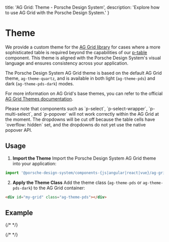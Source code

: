 
  title: 'AG Grid: Theme - Porsche Design System',
  description: 'Explore how to use AG Grid with the Porsche Design System.'
}

# Theme

We provide a custom theme for the [AG Grid library](https://ag-grid.com) for cases where a more sophisticated table is
required beyond the capabilities of our [p-table](components/table/examples) component. This theme is aligned with the
Porsche Design System's visual language and ensures consistency across your application.

The Porsche Design System AG Grid theme is based on the default AG Grid theme, `ag-theme-quartz`, and is available in
both light (`ag-theme-pds`) and dark (`ag-theme-pds-dark`) modes.

For more information on AG Grid's base themes, you can refer to the official
[AG Grid Themes documentation](https://ag-grid.com/javascript-data-grid/themes).

<Notification heading="Attention" state="warning">
  Please note that components such as `p-select`, `p-select-wrapper`, `p-multi-select`, and `p-popover` will not work correctly within the AG Grid at the moment.
  The dropdowns will be cut off because the table cells have `overflow: hidden` set, and the dropdowns do not yet use the native popover API.
</Notification>

## Usage

1. **Import the Theme**
Import the Porsche Design System AG Grid theme into your application:

```ts
import '@porsche-design-system/components-{js|angular|react|vue}/ag-grid/theme.css';
```

2. **Apply the Theme Class**
Add the theme class (`ag-theme-pds` or `ag-theme-pds-dark`) to the AG Grid container:

```html
<div id="my-grid" class="ag-theme-pds"></div>
```

## Example

{/* <Playground :frameworkMarkup="AGGridExamples" :config="{ ...config, withoutDemo: true }" :externalStackBlitzDependencies="externalStackBlitzDependencies"></Playground> */}

{/* <script lang="ts">

  @Component
  config = { themeable: true, spacing: 'inline', embedStackblitz: true };

  get theme(): Theme {
  return this.$store.getters.playgroundTheme;
}

  get activeFramework(): Framework {
  return this.$store.getters.selectedFramework;
}

  get externalStackBlitzDependencies(): ExternalDependency[] {
  if (this.activeFramework === 'angular') {
  return ['ag-grid-community', 'ag-grid-angular'];
} else if (this.activeFramework === 'react') {
  return ['ag-grid-community', 'ag-grid-react'];
} else if (this.activeFramework === 'vue') {
  return ['ag-grid-community', 'ag-grid-vue3'];
} else {
  return ['ag-grid-community'];
}
}

  AGGridExamples = getAgGridCodeSamples();
}
</script> */}

